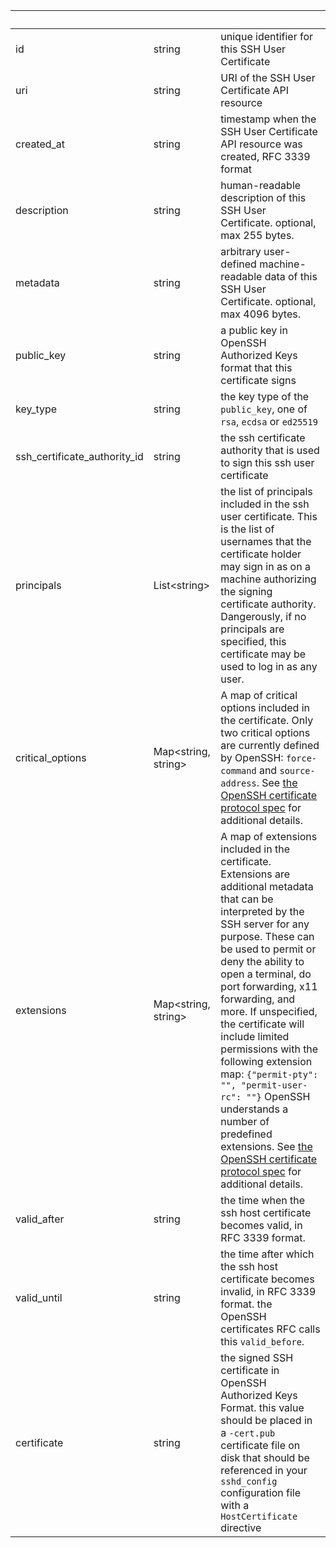 | &nbsp; | &nbsp; | &nbsp; |
|---|---|---|
| id | string | unique identifier for this SSH User Certificate |
| uri | string | URI of the SSH User Certificate API resource |
| created_at | string | timestamp when the SSH User Certificate API resource was created, RFC 3339 format |
| description | string | human-readable description of this SSH User Certificate. optional, max 255 bytes. |
| metadata | string | arbitrary user-defined machine-readable data of this SSH User Certificate. optional, max 4096 bytes. |
| public_key | string | a public key in OpenSSH Authorized Keys format that this certificate signs |
| key_type | string | the key type of the `public_key`, one of `rsa`, `ecdsa` or `ed25519` |
| ssh_certificate_authority_id | string | the ssh certificate authority that is used to sign this ssh user certificate |
| principals | List&lt;string&gt; | the list of principals included in the ssh user certificate. This is the list of usernames that the certificate holder may sign in as on a machine authorizing the signing certificate authority. Dangerously, if no principals are specified, this certificate may be used to log in as any user. |
| critical_options | Map&lt;string, string&gt; | A map of critical options included in the certificate. Only two critical options are currently defined by OpenSSH: `force-command` and `source-address`. See [the OpenSSH certificate protocol spec](https://github.com/openssh/openssh-portable/blob/master/PROTOCOL.certkeys) for additional details. |
| extensions | Map&lt;string, string&gt; | A map of extensions included in the certificate. Extensions are additional metadata that can be interpreted by the SSH server for any purpose. These can be used to permit or deny the ability to open a terminal, do port forwarding, x11 forwarding, and more. If unspecified, the certificate will include limited permissions with the following extension map: `{"permit-pty": "", "permit-user-rc": ""}` OpenSSH understands a number of predefined extensions. See [the OpenSSH certificate protocol spec](https://github.com/openssh/openssh-portable/blob/master/PROTOCOL.certkeys) for additional details. |
| valid_after | string | the time when the ssh host certificate becomes valid, in RFC 3339 format. |
| valid_until | string | the time after which the ssh host certificate becomes invalid, in RFC 3339 format. the OpenSSH certificates RFC calls this `valid_before`. |
| certificate | string | the signed SSH certificate in OpenSSH Authorized Keys Format. this value should be placed in a `-cert.pub` certificate file on disk that should be referenced in your `sshd_config` configuration file with a `HostCertificate` directive |